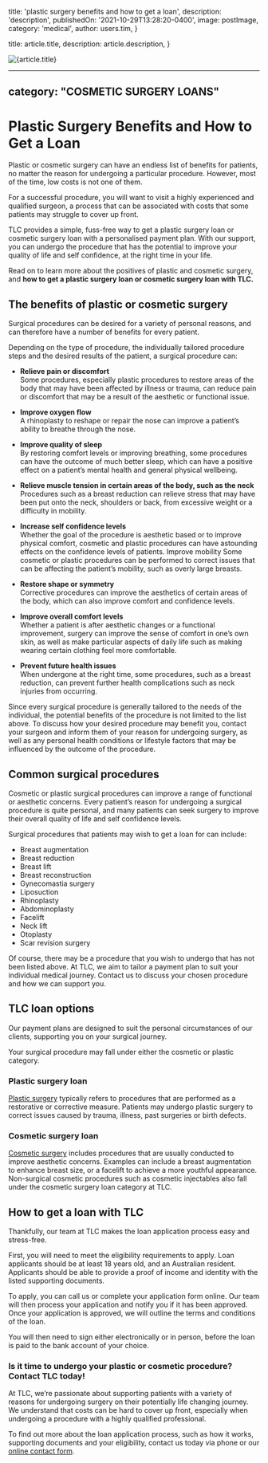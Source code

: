 
  title: 'plastic surgery benefits and how to get a loan',
  description: 'description',
  publishedOn: '2021-10-29T13:28:20-0400',
  image: postImage,
  category: 'medical',
  author: users.tim,
}

  title: article.title,
  description: article.description,
}


<Image src={postImage} alt={article.title} />

---
category: "COSMETIC SURGERY LOANS"
---

# Plastic Surgery Benefits and How to Get a Loan

Plastic or cosmetic surgery can have an endless list of benefits for patients, no matter the reason for undergoing a particular procedure. However, most of the time, low costs is not one of them.

For a successful procedure, you will want to visit a highly experienced and qualified surgeon, a process that can be associated with costs that some patients may struggle to cover up front.

TLC provides a simple, fuss-free way to get a plastic surgery loan or cosmetic surgery loan with a personalised payment plan. With our support, you can undergo the procedure that has the potential to improve your quality of life and self confidence, at the right time in your life.

Read on to learn more about the positives of plastic and cosmetic surgery, and **how to get a plastic surgery loan or cosmetic surgery loan with TLC.**

## The benefits of plastic or cosmetic surgery

Surgical procedures can be desired for a variety of personal reasons, and can therefore have a number of benefits for every patient.

Depending on the type of procedure, the individually tailored procedure steps and the desired results of the patient, a surgical procedure can:

- **Relieve pain or discomfort**  
  Some procedures, especially plastic procedures to restore areas of the body that may have been affected by illness or trauma, can reduce pain or discomfort that may be a result of the aesthetic or functional issue.

- **Improve oxygen flow**  
  A rhinoplasty to reshape or repair the nose can improve a patient’s ability to breathe through the nose.
- **Improve quality of sleep**  
  By restoring comfort levels or improving breathing, some procedures can have the outcome of much better sleep, which can have a positive effect on a patient’s mental health and general physical wellbeing.
- **Relieve muscle tension in certain areas of the body, such as the neck**  
  Procedures such as a breast reduction can relieve stress that may have been put onto the neck, shoulders or back, from excessive weight or a difficulty in mobility.
- **Increase self confidence levels**  
  Whether the goal of the procedure is aesthetic based or to improve physical comfort, cosmetic and plastic procedures can have astounding effects on the confidence levels of patients.
  Improve mobility
  Some cosmetic or plastic procedures can be performed to correct issues that can be affecting the patient’s mobility, such as overly large breasts.
- **Restore shape or symmetry**  
  Corrective procedures can improve the aesthetics of certain areas of the body, which can also improve comfort and confidence levels.
- **Improve overall comfort levels**  
  Whether a patient is after aesthetic changes or a functional improvement, surgery can improve the sense of comfort in one’s own skin, as well as make particular aspects of daily life such as making wearing certain clothing feel more comfortable.
- **Prevent future health issues**  
  When undergone at the right time, some procedures, such as a breast reduction, can prevent further health complications such as neck injuries from occurring.

Since every surgical procedure is generally tailored to the needs of the individual, the potential benefits of the procedure is not limited to the list above. To discuss how your desired procedure may benefit you, contact your surgeon and inform them of your reason for undergoing surgery, as well as any personal health conditions or lifestyle factors that may be influenced by the outcome of the procedure.

## Common surgical procedures

Cosmetic or plastic surgical procedures can improve a range of functional or aesthetic concerns. Every patient’s reason for undergoing a surgical procedure is quite personal, and many patients can seek surgery to improve their overall quality of life and self confidence levels.

Surgical procedures that patients may wish to get a loan for can include:

- Breast augmentation
- Breast reduction
- Breast lift
- Breast reconstruction
- Gynecomastia surgery
- Liposuction
- Rhinoplasty
- Abdominoplasty
- Facelift
- Neck lift
- Otoplasty
- Scar revision surgery

Of course, there may be a procedure that you wish to undergo that has not been listed above. At TLC, we aim to tailor a payment plan to suit your individual medical journey. Contact us to discuss your chosen procedure and how we can support you.

## TLC loan options

Our payment plans are designed to suit the personal circumstances of our clients, supporting you on your surgical journey.

Your surgical procedure may fall under either the cosmetic or plastic category.

### Plastic surgery loan

[Plastic surgery](https://medical.tlc.com.au/plastic-surgery/) typically refers to procedures that are performed as a restorative or corrective measure. Patients may undergo plastic surgery to correct issues caused by trauma, illness, past surgeries or birth defects.

### Cosmetic surgery loan

[Cosmetic surgery](https://medical.tlc.com.au/cosmetic-surgery/) includes procedures that are usually conducted to improve aesthetic concerns. Examples can include a breast augmentation to enhance breast size, or a facelift to achieve a more youthful appearance. Non-surgical cosmetic procedures such as cosmetic injectables also fall under the cosmetic surgery loan category at TLC.

## How to get a loan with TLC

Thankfully, our team at TLC makes the loan application process easy and stress-free.

First, you will need to meet the eligibility requirements to apply. Loan applicants should be at least 18 years old, and an Australian resident. Applicants should be able to provide a proof of income and identity with the listed supporting documents.

To apply, you can call us or complete your application form online. Our team will then process your application and notify you if it has been approved. Once your application is approved, we will outline the terms and conditions of the loan.

You will then need to sign either electronically or in person, before the loan is paid to the bank account of your choice.

### Is it time to undergo your plastic or cosmetic procedure? Contact TLC today!

At TLC, we’re passionate about supporting patients with a variety of reasons for undergoing surgery on their potentially life changing journey. We understand that costs can be hard to cover up front, especially when undergoing a procedure with a highly qualified professional.

To find out more about the loan application process, such as how it works, supporting documents and your eligibility, contact us today via phone or our [online contact form](https://medical.tlc.com.au/contact-us/).
